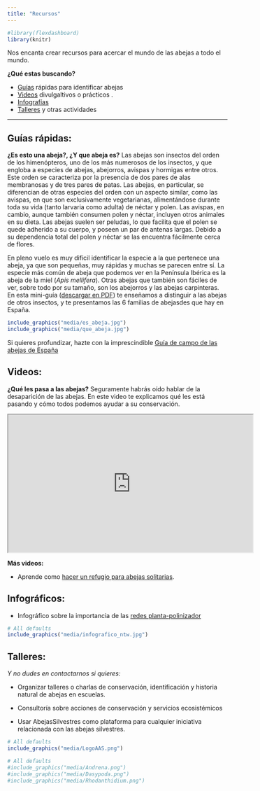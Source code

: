 ```yaml
---
title: "Recursos"
---
```


```r
#library(flexdashboard)
library(knitr)
```

Nos encanta crear recursos para acercar el mundo de las abejas a todo el mundo.  

**¿Qué estas buscando?**

- [Guías](resources.html#guias) rápidas para identificar abejas  
- [Videos](resources.html#videos) divulgaltivos o prácticos   .
- [Infografías](resources.html#infograficos)  
- [Talleres](resources.html#talleres) y otras actividades  


---------------------------------------------------------
<a name="guias"></a>  

## Guías rápidas:  

**¿Es esto una abeja?, ¿Y que abeja es?** Las abejas son insectos del orden de los himenópteros, uno de los más numerosos de los insectos, y que engloba a especies de abejas, abejorros, avispas y hormigas entre otros. Este orden se caracteriza por la presencia de dos pares de alas membranosas y de tres pares de patas. Las abejas, en particular, se diferencian de otras especies del orden con un aspecto similar, como las avispas, en que son exclusivamente vegetarianas, alimentándose durante toda su vida (tanto larvaria como adulta) de néctar y polen. Las avispas, en cambio, aunque también consumen polen y néctar, incluyen otros animales en su dieta. Las abejas suelen ser peludas, lo que facilita que el polen se quede adherido a su cuerpo, y poseen un par de antenas largas. Debido a su dependencia total del polen y néctar se las encuentra fácilmente cerca de flores.   

En pleno vuelo es muy difícil identificar la especie a la que pertenece una abeja, ya que son pequeñas, muy rápidas y muchas se parecen entre sí. La especie más común de abeja que podemos ver en la Península Ibérica es la abeja de la miel (*Apis mellifera*). Otras abejas que también son fáciles de ver, sobre todo por su tamaño, son los abejorros y las abejas carpinteras. En esta mini-guía ([descargar en PDF](/media/que_abeja.pdf)) te enseñamos a distinguir a las abejas de otros insectos, y te presentamos las 6 familias de abejasdes que hay en España.   

```r
include_graphics("media/es_abeja.jpg")
include_graphics("media/que_abeja.jpg")
```

Si quieres profundizar, hazte con la imprescindible [Guía de campo de las abejas de España](https://www.tundraediciones.es/index.php?option=com_virtuemart&view=productdetails&virtuemart_product_id=390&virtuemart_category_id=25&lang=es)

<a name="videos"></a>    

## Videos:  

**¿Qué les pasa a las abejas?** Seguramente habrás oído hablar de la desaparición de las abejas. En este video te explicamos qué les está pasando y cómo todos podemos ayudar a su conservación.

<iframe width="560" height="315" src="https://www.youtube.com/embed/n5udBqq3qYg" frameborder="1" allowfullscreen></iframe>

**Más videos:**  

- Aprende como [hacer un refugio para abejas solitarias](https://www.youtube.com/watch?v=1JOVKWPSuLY).  

<a name="infograficos"></a>    

## Infográficos:  

- Infográfico sobre la importancia de las [redes planta-polinizador](https://ibartomeus.files.wordpress.com/2019/10/plant.pollinator.structure_for.social.media_spanish.jpg?w=584)
```r
# All defaults
include_graphics("media/infografico_ntw.jpg")
```

<a name="talleres"></a>    

## Talleres:  

*Y no dudes en contactarnos si quieres:*  

- Organizar talleres o charlas de conservación, identificación y historia natural de abejas en escuelas.

- Consultoría sobre acciones de conservación y servicios ecosistémicos

- Usar AbejasSilvestres como plataforma para cualquier iniciativa relacionada con las abejas silvestres.

```r
# All defaults
include_graphics("media/LogoAAS.png")
```

```r
# All defaults
#include_graphics("media/Andrena.png")
#include_graphics("media/Dasypoda.png")
#include_graphics("media/Rhodanthidium.png")
```    